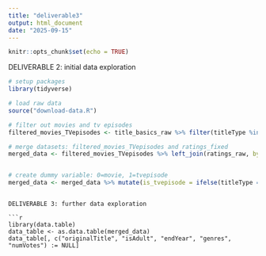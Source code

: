 ```yaml
---
title: "deliverable3"
output: html_document
date: "2025-09-15"
---
```


```r
knitr::opts_chunk$set(echo = TRUE)
```

DELIVERABLE 2: initial data exploration

```r
# setup packages 
library(tidyverse)

# load raw data
source("download-data.R")

# filter out movies and tv episodes 
filtered_movies_TVepisodes <- title_basics_raw %>% filter(titleType %in% c("movie", "tvepisode"))

# merge datasets: filtered_movies_TVepisodes and ratings_fixed
merged_data <- filtered_movies_TVepisodes %>% left_join(ratings_raw, by = "tconst")


# create dummy variable: 0=movie, 1=tvepisode
merged_data <- merged_data %>% mutate(is_tvepisode = ifelse(titleType == "tvepisode", 1, 0))
```
```

DELIVERABLE 3: further data exploration

```r
library(data.table)
data_table <- as.data.table(merged_data)
data_table[, c("originalTitle", "isAdult", "endYear", "genres", "numVotes") := NULL]

```


